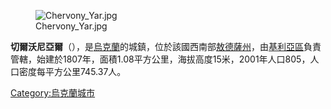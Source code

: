 [[Image:Chervony_Yar.jpg|right]]

'''切爾沃尼亞爾'''（{{lang-uk|Червоний Яр}}），是[[烏克蘭|烏克蘭]]的城鎮，位於該國西南部[[敖德薩州|敖德薩州]]，由[[基利亞區|基利亞區]]負責管轄，始建於1807年，面積1.08平方公里，海拔高度15米，2001年人口805，人口密度每平方公里745.37人。

{{coord|45|35|7|N|29|12|34|E|scale:30000|display=title}}

{{Ukraine-geo-stub}}
[[Category:烏克蘭城市|Category:烏克蘭城市]]